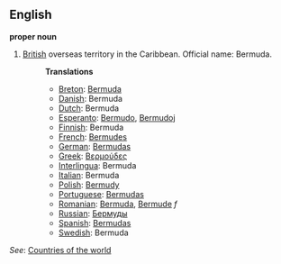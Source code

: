 ==English==

'''proper noun'''

# [[British]] overseas territory in the Caribbean. Official name: Bermuda.
#:'''Translations'''
#:*[[Breton]]: [[Bermuda]]
#:*[[Danish]]: Bermuda
#:*[[Dutch]]: Bermuda
#:*[[Esperanto]]: [[Bermudo]], [[Bermudoj]]
#:*[[Finnish]]: Bermuda
#:*[[French]]: [[Bermudes]]
#:*[[German]]: [[Bermudas]]
#:*[[Greek]]: [[Βερμούδες]]
#:*[[Interlingua]]: Bermuda
#:*[[Italian]]: Bermuda
#:*[[Polish]]: [[Bermudy]]
#:*[[Portuguese]]: [[Bermudas]]
#:*[[Romanian]]: [[Bermuda]], [[Bermude]] ''f''
#:*[[Russian]]: [[Бермуды]]
#:*[[Spanish]]: [[Bermudas]]
#:*[[Swedish]]: Bermuda

''See'': [[Countries of the world]]